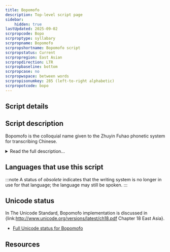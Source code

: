 ```yaml
---
title: Bopomofo
description: Top-level script page
sidebar:
    hidden: true
lastUpdated: 2025-09-02
scrpropcode: Bopo
scrproptype: syllabary
scrpropname: Bopomofo
scrpropshortname: Bopomofo script
scrpropstatus: Current
scrpropregion: East Asian
scrpropdirection: LTR
scrpropbaseline: bottom
scrpropcase: no
scrpropwspace: between words
scrpropisonumkey: 285 (left-to-right alphabetic)
scrpropotcode: bopo
---
```



## Script details

<ScriptDetails />

## Script description

Bopomofo is the colloquial name given to the Zhuyin Fuhao phonetic system for transcribing Chinese.

<details>
<summary>Read the full description...</summary>The script is used particularly often by students of the Mandarin language. It was developed in 1913 by the Commission on the Unification of Pronunciation (讀音統一會) in China to extend the use of Mandarin. It is still used by many books, newspapers and journals in Taiwan, to annotate the Taiwanese pronunciation of Chinese Han characters or spell out Taiwanese words for which no character exists, but has been largely replaced by Pinyin romanization in mainland China. The script is also used as the primary script for writing some of Taiwan's minority languages including Atayal, Taroko, Paiwan and Yami.

The script is a semi-syllabary based on syllable rhymes (normally the simple or complex vowel and optional closing consonant in a syllable) and onsets (the initial consonant preceding the rhyme). Of the 37 signs employed in Bopomofo writing, 21 represent onset consonants and 16 represent rhymes. Tones are written using diacritics.

The shapes of the symbols are taken from parts of Chinese characters containing the relevant sound. The stroke order with which the signs are written is also based on that of Chinese characters.
</details>

## Languages that use this script

:::note
A status of _obsolete_ indicates that the writing system is no longer in use for that language; the language may still be spoken.
:::

<WsList script='Bopo' wsMax='5' />

## Unicode status

In The Unicode Standard, Bopomofo implementation is discussed in {link:http://www.unicode.org/versions/latest/ch18.pdf Chapter 18 East Asia}.

- [Full Unicode status for Bopomofo](/scrlang/unicode/bopo-unicode.md)



## Resources

<ScriptResources detailSummary='seemore' />

